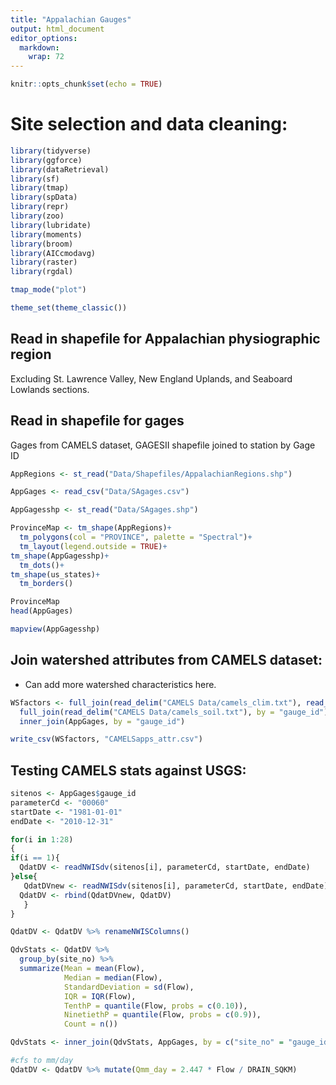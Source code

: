 ```yaml
---
title: "Appalachian Gauges"
output: html_document
editor_options: 
  markdown: 
    wrap: 72
---
```


```r
knitr::opts_chunk$set(echo = TRUE)
```

# Site selection and data cleaning:
```r
library(tidyverse)
library(ggforce)
library(dataRetrieval)
library(sf)
library(tmap)
library(spData)
library(repr)
library(zoo)
library(lubridate)
library(moments)
library(broom)
library(AICcmodavg)
library(raster)
library(rgdal)

tmap_mode("plot")

theme_set(theme_classic())
```

## Read in shapefile for Appalachian physiographic region

Excluding St. Lawrence Valley, New England Uplands, and Seaboard
Lowlands sections.

## Read in shapefile for gages

Gages from CAMELS dataset, GAGESII shapefile joined to station by Gage ID

```r
AppRegions <- st_read("Data/Shapefiles/AppalachianRegions.shp")

AppGages <- read_csv("Data/SAgages.csv")

AppGagesshp <- st_read("Data/SAgages.shp") 

ProvinceMap <- tm_shape(AppRegions)+
  tm_polygons(col = "PROVINCE", palette = "Spectral")+
  tm_layout(legend.outside = TRUE)+
tm_shape(AppGagesshp)+
  tm_dots()+
tm_shape(us_states)+
  tm_borders()

ProvinceMap
head(AppGages)

mapview(AppGagesshp)
```
## Join watershed attributes from CAMELS dataset:

 - Can add more watershed characteristics here.
```r
WSfactors <- full_join(read_delim("CAMELS Data/camels_clim.txt"), read_delim("CAMELS Data/camels_geol.txt"), by = "gauge_id") %>%
  full_join(read_delim("CAMELS Data/camels_soil.txt"), by = "gauge_id") %>%
  inner_join(AppGages, by = "gauge_id")

write_csv(WSfactors, "CAMELSapps_attr.csv")
```

## Testing CAMELS stats against USGS:
```r
sitenos <- AppGages$gauge_id
parameterCd <- "00060" 
startDate <- "1981-01-01"  
endDate <- "2010-12-31"

for(i in 1:28)
{
if(i == 1){
  QdatDV <- readNWISdv(sitenos[i], parameterCd, startDate, endDate)
}else{
   QdatDVnew <- readNWISdv(sitenos[i], parameterCd, startDate, endDate) 
  QdatDV <- rbind(QdatDVnew, QdatDV)
   }
}

QdatDV <- QdatDV %>% renameNWISColumns()

QdvStats <- QdatDV %>% 
  group_by(site_no) %>%
  summarize(Mean = mean(Flow),
            Median = median(Flow),
            StandardDeviation = sd(Flow),
            IQR = IQR(Flow),
            TenthP = quantile(Flow, probs = c(0.10)),
            NinetiethP = quantile(Flow, probs = c(0.9)),
            Count = n())

QdvStats <- inner_join(QdvStats, AppGages, by = c("site_no" = "gauge_id")) 

#cfs to mm/day
QdatDV <- QdatDV %>% mutate(Qmm_day = 2.447 * Flow / DRAIN_SQKM)
```

